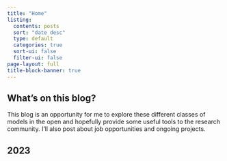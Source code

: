 ```yaml
---
title: "Home"
listing:
  contents: posts
  sort: "date desc"
  type: default
  categories: true
  sort-ui: false
  filter-ui: false
page-layout: full
title-block-banner: true
---
```


## What's on this blog?
This blog is an opportunity for me to explore these different classes of models in the open and hopefully provide some useful tools to the research community. I'll also post about job opportunities and ongoing projects.

## 2023

:::{#posts_2023}
:::
